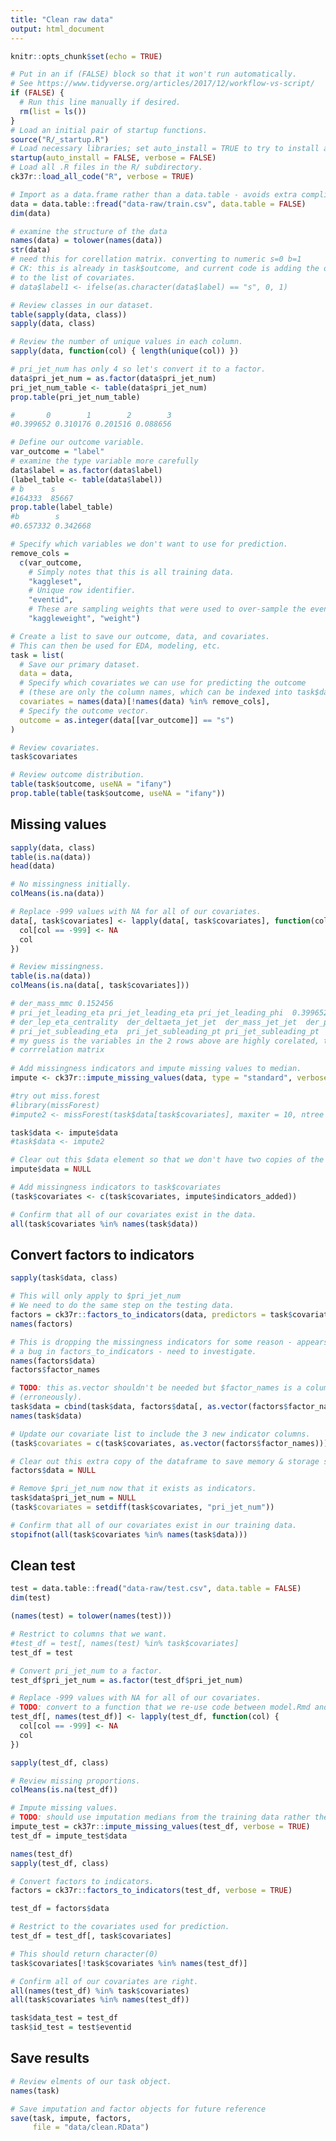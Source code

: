 ```yaml
---
title: "Clean raw data"
output: html_document
---
```


```r
knitr::opts_chunk$set(echo = TRUE)

# Put in an if (FALSE) block so that it won't run automatically.
# See https://www.tidyverse.org/articles/2017/12/workflow-vs-script/
if (FALSE) {
  # Run this line manually if desired.
  rm(list = ls())
}
# Load an initial pair of startup functions.
source("R/_startup.R")
# Load necessary libraries; set auto_install = TRUE to try to install any needed packages.
startup(auto_install = FALSE, verbose = FALSE)
# Load all .R files in the R/ subdirectory.
ck37r::load_all_code("R", verbose = TRUE)
```

```r

# Import as a data.frame rather than a data.table - avoids extra complication.
data = data.table::fread("data-raw/train.csv", data.table = FALSE)
dim(data)

# examine the structure of the data
names(data) = tolower(names(data))
str(data)
# need this for corellation matrix. converting to numeric s=0 b=1
# CK: this is already in task$outcome, and current code is adding the outcome
# to the list of covariates.
# data$label1 <- ifelse(as.character(data$label) == "s", 0, 1)

# Review classes in our dataset.
table(sapply(data, class))
sapply(data, class)

# Review the number of unique values in each column.
sapply(data, function(col) { length(unique(col)) })

# pri_jet_num has only 4 so let's convert it to a factor.
data$pri_jet_num = as.factor(data$pri_jet_num)
pri_jet_num_table <- table(data$pri_jet_num)
prop.table(pri_jet_num_table)

#       0        1        2        3 
#0.399652 0.310176 0.201516 0.088656
```

```r
# Define our outcome variable.
var_outcome = "label"
# examine the type variable more carefully
data$label = as.factor(data$label)
(label_table <- table(data$label))
# b      s 
#164333  85667
prop.table(label_table)
#b        s 
#0.657332 0.342668

# Specify which variables we don't want to use for prediction.
remove_cols =
  c(var_outcome,
    # Simply notes that this is all training data.
    "kaggleset",
    # Unique row identifier.
    "eventid",
    # These are sampling weights that were used to over-sample the event data (because the outcome is rare)
    "kaggleweight", "weight")

# Create a list to save our outcome, data, and covariates.
# This can then be used for EDA, modeling, etc.
task = list(
  # Save our primary dataset.
  data = data,
  # Specify which covariates we can use for predicting the outcome
  # (these are only the column names, which can be indexed into task$data).
  covariates = names(data)[!names(data) %in% remove_cols],
  # Specify the outcome vector.
  outcome = as.integer(data[[var_outcome]] == "s")
)

# Review covariates.
task$covariates

# Review outcome distribution.
table(task$outcome, useNA = "ifany")
prop.table(table(task$outcome, useNA = "ifany"))
```

## Missing values

```r
sapply(data, class)
table(is.na(data)) 
head(data)

# No missingness initially.
colMeans(is.na(data))

# Replace -999 values with NA for all of our covariates.
data[, task$covariates] <- lapply(data[, task$covariates], function(col) {
  col[col == -999] <- NA
  col
})

# Review missingness.
table(is.na(data))
colMeans(is.na(data[, task$covariates]))

# der_mass_mmc 0.152456 
# pri_jet_leading_eta pri_jet_leading_eta pri_jet_leading_phi  0.399652 
# der_lep_eta_centrality  der_deltaeta_jet_jet  der_mass_jet_jet  der_prodeta_jet_jet 0.709828
# pri_jet_subleading_eta  pri_jet_subleading_pt pri_jet_subleading_pt  0.709828
# my guess is the variables in the 2 rows above are highly corelated, they have same percentage of missing. 
# corrrelation matrix
 
# Add missingness indicators and impute missing values to median.
impute <- ck37r::impute_missing_values(data, type = "standard", verbose = TRUE)

#try out miss.forest
#library(missForest)
#impute2 <- missForest(task$data[task$covariates], maxiter = 10, ntree = 100, verbose = F)

task$data <- impute$data
#task$data <- impute2

# Clear out this $data element so that we don't have two copies of the data.
impute$data = NULL

# Add missingness indicators to task$covariates
(task$covariates <- c(task$covariates, impute$indicators_added))

# Confirm that all of our covariates exist in the data.
all(task$covariates %in% names(task$data))

```

## Convert factors to indicators

```r

sapply(task$data, class)

# This will only apply to $pri_jet_num
# We need to do the same step on the testing data.
factors = ck37r::factors_to_indicators(data, predictors = task$covariates, verbose = TRUE)
names(factors)

# This is dropping the missingness indicators for some reason - appears to be
# a bug in factors_to_indicators - need to investigate.
names(factors$data)
factors$factor_names

# TODO: this as.vector shouldn't be needed but $factor_names is a column matrix
# (erroneously).
task$data = cbind(task$data, factors$data[, as.vector(factors$factor_names)])
names(task$data)

# Update our covariate list to include the 3 new indicator columns.
(task$covariates = c(task$covariates, as.vector(factors$factor_names)))

# Clear out this extra copy of the dataframe to save memory & storage size.
factors$data = NULL

# Remove $pri_jet_num now that it exists as indicators.
task$data$pri_jet_num = NULL
(task$covariates = setdiff(task$covariates, "pri_jet_num"))

# Confirm that all of our covariates exist in our training data.
stopifnot(all(task$covariates %in% names(task$data)))
```

## Clean test

```r
test = data.table::fread("data-raw/test.csv", data.table = FALSE)
dim(test)

(names(test) = tolower(names(test)))

# Restrict to columns that we want.
#test_df = test[, names(test) %in% task$covariates]
test_df = test

# Convert pri_jet_num to a factor.
test_df$pri_jet_num = as.factor(test_df$pri_jet_num)

# Replace -999 values with NA for all of our covariates.
# TODO: convert to a function that we re-use code between model.Rmd and clean.Rmd.
test_df[, names(test_df)] <- lapply(test_df, function(col) {
  col[col == -999] <- NA
  col
})

sapply(test_df, class)

# Review missing proportions.
colMeans(is.na(test_df))

# Impute missing values.
# TODO: should use imputation medians from the training data rather the test data.
impute_test = ck37r::impute_missing_values(test_df, verbose = TRUE)
test_df = impute_test$data

names(test_df)
sapply(test_df, class)

# Convert factors to indicators.
factors = ck37r::factors_to_indicators(test_df, verbose = TRUE)

test_df = factors$data

# Restrict to the covariates used for prediction.
test_df = test_df[, task$covariates]

# This should return character(0)
task$covariates[!task$covariates %in% names(test_df)]

# Confirm all of our covariates are right.
all(names(test_df) %in% task$covariates)
all(task$covariates %in% names(test_df))

task$data_test = test_df
task$id_test = test$eventid
```

## Save results

```r
# Review elments of our task object.
names(task)

# Save imputation and factor objects for future reference
save(task, impute, factors,
     file = "data/clean.RData")
```
